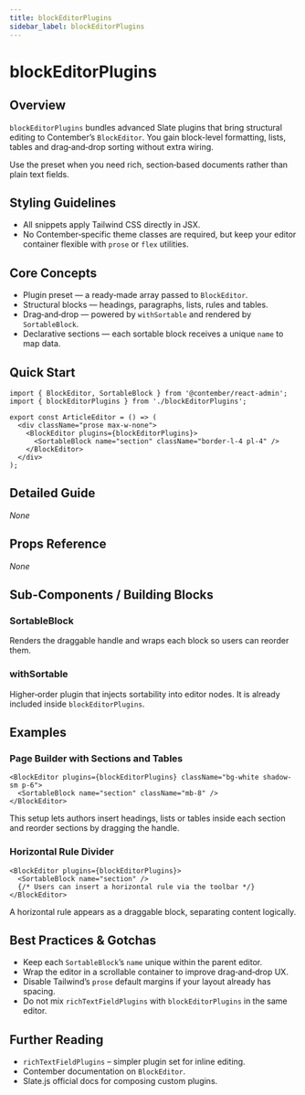 ```yaml
---
title: blockEditorPlugins
sidebar_label: blockEditorPlugins
---
```


# blockEditorPlugins

## Overview
`blockEditorPlugins` bundles advanced Slate plugins that bring structural editing to Contember’s `BlockEditor`. You gain block-level formatting, lists, tables and drag‑and‑drop sorting without extra wiring.

Use the preset when you need rich, section‑based documents rather than plain text fields.

## Styling Guidelines
* All snippets apply Tailwind CSS directly in JSX.
* No Contember‑specific theme classes are required, but keep your editor container flexible with `prose` or `flex` utilities.

## Core Concepts
* Plugin preset — a ready‑made array passed to `BlockEditor`.
* Structural blocks — headings, paragraphs, lists, rules and tables.
* Drag‑and‑drop — powered by `withSortable` and rendered by `SortableBlock`.
* Declarative sections — each sortable block receives a unique `name` to map data.

## Quick Start
```tsx
import { BlockEditor, SortableBlock } from '@contember/react-admin';
import { blockEditorPlugins } from './blockEditorPlugins';

export const ArticleEditor = () => (
  <div className="prose max-w-none">
    <BlockEditor plugins={blockEditorPlugins}>
      <SortableBlock name="section" className="border-l-4 pl-4" />
    </BlockEditor>
  </div>
);
```

## Detailed Guide
_None_

## Props Reference
_None_

## Sub-Components / Building Blocks

### SortableBlock
Renders the draggable handle and wraps each block so users can reorder them.

### withSortable
Higher‑order plugin that injects sortability into editor nodes. It is already included inside `blockEditorPlugins`.

## Examples

### Page Builder with Sections and Tables
```tsx
<BlockEditor plugins={blockEditorPlugins} className="bg-white shadow-sm p-6">
  <SortableBlock name="section" className="mb-8" />
</BlockEditor>
```
This setup lets authors insert headings, lists or tables inside each section and reorder sections by dragging the handle.

### Horizontal Rule Divider
```tsx
<BlockEditor plugins={blockEditorPlugins}>
  <SortableBlock name="section" />
  {/* Users can insert a horizontal rule via the toolbar */}
</BlockEditor>
```
A horizontal rule appears as a draggable block, separating content logically.

## Best Practices & Gotchas
* Keep each `SortableBlock`’s `name` unique within the parent editor.
* Wrap the editor in a scrollable container to improve drag‑and‑drop UX.
* Disable Tailwind’s `prose` default margins if your layout already has spacing.
* Do not mix `richTextFieldPlugins` with `blockEditorPlugins` in the same editor.

## Further Reading
* `richTextFieldPlugins` – simpler plugin set for inline editing.
* Contember documentation on `BlockEditor`.
* Slate.js official docs for composing custom plugins.

<!-- End of Generated Documentation -->